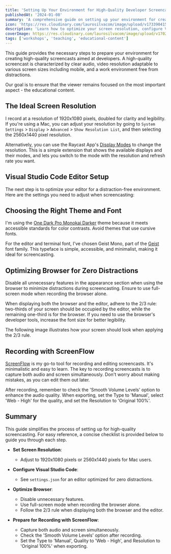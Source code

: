 ```yaml
---
title: 'Setting Up Your Environment for High-Quality Developer Screencasts'
publishedAt: '2024-01-08'
summary: 'A comprehensive guide on setting up your environment for creating professional developer screencasts'
icon: 'https://res.cloudinary.com/laurosilvacom/image/upload/v1733904159/laurosilvacom/lauro/icons/xiyiyuztnfhgvcz7rwra.png'
description: 'Learn how to optimize your screen resolution, configure VS Code, and set up your recording environment for creating high-quality developer screencasts.'
coverImage: https://res.cloudinary.com/laurosilvacom/image/upload/v1702941597/laurosilvacom/blog-images/uiae5dn54ybjqrhzw3nt.jpg
tags: ['workshops', 'teaching', 'educational-content']
---
```


This guide provides the necessary steps to prepare your environment for creating high-quality screencasts aimed at developers. A high-quality screencast is characterized by clear audio, video resolution adaptable to various screen sizes including mobile, and a work environment free from distractions.

Our goal is to ensure that the viewer remains focused on the most important aspect - the educational content.

## The Ideal Screen Resolution

I record at a resolution of 1920x1080 pixels, doubled for clarity and legibility. If you're using a Mac, you can adjust your resolution by going to `System Settings` > `Display` > `Advanced` > `Show Resolution List`, and then selecting the 2560x1440 pixel resolution.

Alternatively, you can use the Raycast App's [Display Modes](https://www.raycast.com/agustin.prats/display-modes) to change the resolution. This is a simple extension that shows the available displays and their modes, and lets you switch to the mode with the resolution and refresh rate you want.

## Visual Studio Code Editor Setup

The next step is to optimize your editor for a distraction-free environment. Here are the settings you need to adjust when screencasting:

## Choosing the Right Theme and Font

I'm using the [One Dark Pro Monokai Darker](https://marketplace.visualstudio.com/items?itemName=eserozvataf.one-dark-pro-monokai-darker) theme because it meets accessible standards for color contrasts. Avoid themes that use cursive fonts.

For the editor and terminal font, I've chosen Geist Mono, part of the [Geist](https://vercel.com/font) font family. This typeface is simple, accessible, and minimalist, making it ideal for screencasting.

## Optimizing Browser for Zero Distractions

Disable all unnecessary features in the appearance section when using the browser to minimize distractions during screencasting. Ensure to use full-screen mode when recording the browser alone.

When displaying both the browser and the editor, adhere to the 2/3 rule: two-thirds of your screen should be occupied by the editor, while the remaining one-third is for the browser. If you need to use the browser's developer tools, increase the font size for better legibility.

The following image illustrates how your screen should look when applying the 2/3 rule.

## Recording with ScreenFlow

[ScreenFlow](https://www.telestream.net/screenflow/overview.htm) is my go-to tool for recording and editing screencasts. It's minimalistic and easy to learn. The key to recording screencasts is to capture both audio and screen simultaneously. Don't worry about making mistakes, as you can edit them out later.

After recording, remember to check the 'Smooth Volume Levels' option to enhance the audio quality. When exporting, set the Type to 'Manual', select 'Web - High' for the quality, and set the Resolution to 'Original 100%'.

## Summary

This guide simplifies the process of setting up for high-quality screencasting. For easy reference, a concise checklist is provided below to guide you through each step.

- **Set Screen Resolution**:

  - Adjust to 1920x1080 pixels or 2560x1440 pixels for Mac users.

- **Configure Visual Studio Code**:

  - See `settings.json` for an editor optimized for zero distractions.

- **Optimize Browser**:

  - Disable unnecessary features.
  - Use full-screen mode when recording the browser alone.
  - Follow the 2/3 rule when displaying both the browser and the editor.

- **Prepare for Recording with ScreenFlow**:
  - Capture both audio and screen simultaneously.
  - Check the 'Smooth Volume Levels' option after recording.
  - Set the Type to 'Manual', Quality to 'Web - High', and Resolution to 'Original 100%' when exporting.
